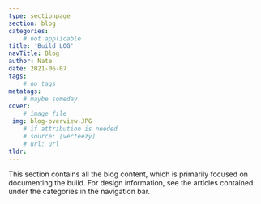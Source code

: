```yaml
---
type: sectionpage
section: blog
categories: 
	# not applicable
title: 'Build LOG'
navTitle: Blog
author: Nate
date: 2021-06-07
tags:
	# no tags
metatags:
	# maybe someday
cover:
	# image file
 img: blog-overview.JPG
	# if attribution is needed
	# source: [vecteezy]
	# url: url
tldr:
---
```


This section contains all the blog content, which is primarily focused on documenting the build.  For design information, see the articles contained under the categories in the navigation bar.
